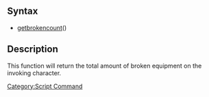 == Syntax ==
*[[getbrokencount]]()
== Description ==
This function will return the total amount of broken equipment on the
invoking character.

[[Category:Script Command]]